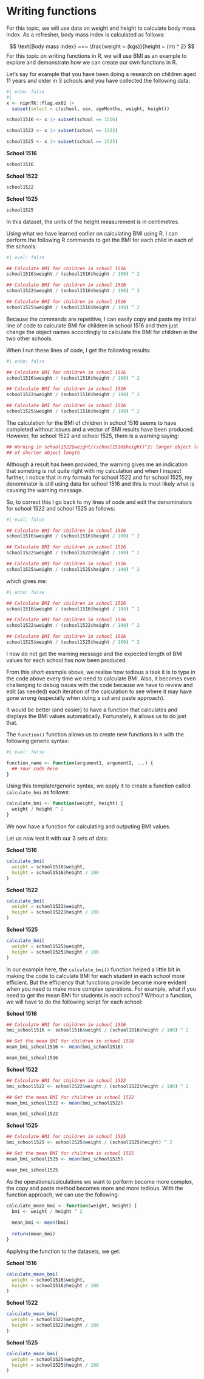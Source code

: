 # Writing functions {#sec-write-functions}

For this topic, we will use data on weight and height to calculate body mass index. As a refresher, body mass index is calculated as follows:

$$ \text{Body mass index} ~=~ \frac{weight ~ (kgs)}{height ~ (m) ^ 2} $$
For this topic on writing functions in R, we will use BMI as an example to explore and demonstrate how we can create our own functions in R.

Let's say for example that you have been doing a research on children aged 11 years and older in 3 schools and you have collected the following data:

```r
#| echo: false
#| 
x <- nipnTK::flag.ex02 |>
  subset(select = c(school, sex, ageMonths, weight, height))

school1516 <- x |> subset(school == 1516)

school1522 <- x |> subset(school == 1522)

school1525 <- x |> subset(school == 1525)
```

**School 1516**
```r
school1516
```

**School 1522**
```r
school1522
```

**School 1525**
```r
school1525
```

In this dataset, the units of the height measurement is in centimetres.

Using what we have learned earlier on calculating BMI using R, I can perform the following R commands to get the BMI for each child in each of the schools:

```r
#| eval: false

## Calculate BMI for children in school 1516
school1516$weight / (school1516$height / 100) ^ 2

## Calculate BMI for children in school 1516
school1522$weight / (school1516$height / 100) ^ 2

## Calculate BMI for children in school 1516
school1525$weight / (school1516$height / 100) ^ 2
```

Because the commands are repetitive, I can easily copy and paste my initial line of code to calculate BMI for children in school 1516 and then just change the object names accordingly to calculate the BMI for children in the two other schools.

When I run these lines of code, I get the following results:

```r
#| echo: false

## Calculate BMI for children in school 1516
school1516$weight / (school1516$height / 100) ^ 2

## Calculate BMI for children in school 1516
school1522$weight / (school1516$height / 100) ^ 2

## Calculate BMI for children in school 1516
school1525$weight / (school1516$height / 100) ^ 2
```

The calculation for the BMI of children in school 1516 seems to have completed without issues and a vector of BMI results have been produced. However, for school 1522 and school 1525, there is a warning saying:

```R
## Warning in school1522$weight/(school1516$height)^2: longer object length is not a multiple
## of shorter object length
```

Although a result has been provided, the warning gives me an indication that someting is not quite right with my calculation and when I inspect further, I notice that in my formula for school 1522 and for school 1525, my denominator is still using data for school 1516 and this is most likely what is causing the warning message.

So, to correct this I go back to my lines of code and edit the denominators for school 1522 and school 1525 as follows:

```r
#| eval: false

## Calculate BMI for children in school 1516
school1516$weight / (school1516$height / 100) ^ 2

## Calculate BMI for children in school 1516
school1522$weight / (school1522$height / 100) ^ 2

## Calculate BMI for children in school 1516
school1525$weight / (school1525$height / 100) ^ 2
```

which gives me:

```r
#| echo: false

## Calculate BMI for children in school 1516
school1516$weight / (school1516$height / 100) ^ 2

## Calculate BMI for children in school 1516
school1522$weight / (school1522$height / 100) ^ 2

## Calculate BMI for children in school 1516
school1525$weight / (school1525$height / 100) ^ 2
```

I now do not get the warning message and the expected length of BMI values for each school has now been produced.

From this short example above, we realise how tedious a task it is to type in the code above every time we need to calculate BMI. Also, it becomes even challenging to debug issues with the code because we have to review and edit (as needed) each iteration of the calculation to see where it may have gone wrong (especially when doing a cut and paste approach).

It would be better (and easier) to have a function that calculates and displays the BMI values automatically. Fortunately, `R` allows us to do just that.

The `function()` function allows us to create new functions in `R` with the following generic syntax:

```r
#| eval: false

function_name <- function(argument1, argument2, ...) {
  ## Your code here
}
```

Using this template/generic syntax, we apply it to create a function called `calculate_bmi` as follows:

```r
calculate_bmi <- function(weight, height) {
  weight / height ^ 2
}
```

We now have a function for calculating and outputing BMI values.

Let us now test it with our 3 sets of data:

**School 1516**
```r
calculate_bmi(
  weight = school1516$weight,
  height = school1516$height / 100
)
```

**School 1522**
```r
calculate_bmi(
  weight = school1522$weight,
  height = school1522$height / 100
)
```

**School 1525**
```r
calculate_bmi(
  weight = school1525$weight,
  height = school1525$height / 100
)
```


In our example here, the `calculate_bmi()` function helped a little bit in making the code to calculate BMI for each student in each school more efficient. But the efficiency that functions provide become more evident when you need to make more complex operations. For example, what if you need to get the mean BMI for students in each school? Without a function, we will have to do the following script for each school:

**School 1516**
```r
## Calculate BMI for children in school 1516
bmi_school1516 <- school1516$weight / (school1516$height / 100) ^ 2

## Get the mean BMI for children in school 1516
mean_bmi_school1516 <- mean(bmi_school1516)

mean_bmi_school1516
```

**School 1522**
```r
## Calculate BMI for children in school 1522
bmi_school1522 <- school1522$weight / (school1522$height / 100) ^ 2

## Get the mean BMI for children in school 1522
mean_bmi_school1522 <- mean(bmi_school1522)

mean_bmi_school1522
```

**School 1525**
```r
## Calculate BMI for children in school 1525
bmi_school1525 <- school1525$weight / (school1525$height) ^ 2

## Get the mean BMI for children in school 1525
mean_bmi_school1525 <- mean(bmi_school1525)

mean_bmi_school1525
```

As the operations/calculations we want to perform become more complex, the copy and paste method becomes more and more tedious. With the function approach, we can use the following:

```r
calculate_mean_bmi <- function(weight, height) {
  bmi <- weight / height ^ 2
  
  mean_bmi <- mean(bmi)
  
  return(mean_bmi)
}
```

Applying the function to the datasets, we get:

**School 1516**
```r
calculate_mean_bmi(
  weight = school1516$weight,
  height = school1516$height / 100
)
```

**School 1522**
```r
calculate_mean_bmi(
  weight = school1522$weight,
  height = school1522$height / 100
)
```

**School 1525**
```r
calculate_mean_bmi(
  weight = school1525$weight,
  height = school1525$height / 100
)
```

